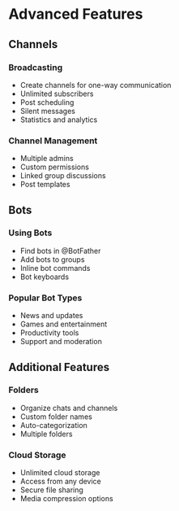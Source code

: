 # Advanced Features

## Channels

### Broadcasting
- Create channels for one-way communication
- Unlimited subscribers
- Post scheduling
- Silent messages
- Statistics and analytics

### Channel Management
- Multiple admins
- Custom permissions
- Linked group discussions
- Post templates

## Bots

### Using Bots
- Find bots in @BotFather
- Add bots to groups
- Inline bot commands
- Bot keyboards

### Popular Bot Types
- News and updates
- Games and entertainment
- Productivity tools
- Support and moderation

## Additional Features

### Folders
- Organize chats and channels
- Custom folder names
- Auto-categorization
- Multiple folders

### Cloud Storage
- Unlimited cloud storage
- Access from any device
- Secure file sharing
- Media compression options
